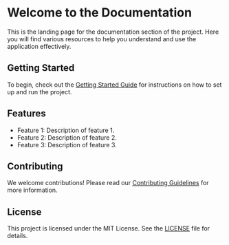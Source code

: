 # Welcome to the Documentation

This is the landing page for the documentation section of the project. Here you will find various resources to help you understand and use the application effectively.

## Getting Started

To begin, check out the [Getting Started Guide](./getting-started) for instructions on how to set up and run the project.

## Features

- Feature 1: Description of feature 1.
- Feature 2: Description of feature 2.
- Feature 3: Description of feature 3.

## Contributing

We welcome contributions! Please read our [Contributing Guidelines](https://github.com/your-repo/contributing) for more information.

## License

This project is licensed under the MIT License. See the [LICENSE](https://github.com/your-repo/license) file for details.

